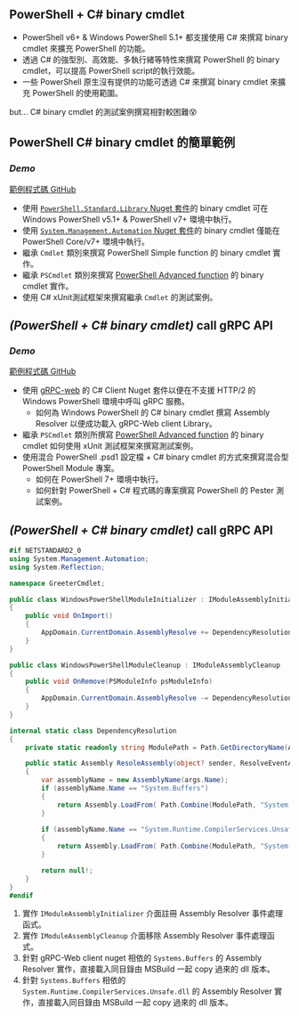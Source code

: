 ## PowerShell + C# binary cmdlet

* PowerShell v6+ & Windows PowerShell 5.1+ 都支援使用 C# 來撰寫 binary cmdlet 來擴充 PowerShell 的功能。
* 透過 C# 的強型別、高效能、多執行緒等特性來撰寫 PowerShell 的 binary cmdlet，可以提高 PowerShell script的執行效能。
* 一些 PowerShell 原生沒有提供的功能可透過 C# 來撰寫 binary cmdlet 來擴充 PowerShell 的使用範圍。

but... C# binary cmdlet 的測試案例撰寫相對較困難😵

## PowerShell C# binary cmdlet 的簡單範例

### ***Demo***

[範例程式碼 GitHub](http://github.com/windperson/BinaryPwshModuleDemo)

* 使用 [`PowerShell.Standard.Library` Nuget 套件](http://www.nuget.org/packages/PowerShellStandard.Library/)的 binary cmdlet 可在 Windows PowerShell v5.1+ & PowerShell v7+ 環境中執行。
* 使用 [`System.Management.Automation` Nuget 套件](http://www.nuget.org/packages/System.Management.Automation/)的 binary cmdlet 僅能在 PowerShell Core/v7+ 環境中執行。
* 繼承 `Cmdlet` 類別來撰寫 PowerShell Simple function 的 binary cmdlet 實作。
* 繼承 `PSCmdlet` 類別來撰寫 [PowerShell Advanced function](http://learn.microsoft.com/powershell/module/microsoft.powershell.core/about/about_functions_advanced) 的 binary cmdlet 實作。
* 使用 C# xUnit測試框架來撰寫繼承 `Cmdlet` 的測試案例。

## ***(PowerShell + C# binary cmdlet)*** call gRPC API

### ***Demo***

[範例程式碼 GitHub](http://github.com/windperson/BinaryPwshModuleDemo)

* 使用 [gRPC-web](https://devblogs.microsoft.com/dotnet/grpc-web-experiment/) 的 C# Client Nuget 套件以便在不支援 HTTP/2 的 Windows PowerShell 環境中呼叫 gRPC 服務。
   * 如何為 Windows PowerShell 的 C# binary cmdlet 撰寫 Assembly Resolver 以便成功載入 gRPC-Web client Library。
* 繼承 `PSCmdlet` 類別所撰寫 [PowerShell Advanced function](http://learn.microsoft.com/powershell/module/microsoft.powershell.core/about/about_functions_advanced) 的 binary cmdlet 如何使用 xUnit 測試框架來撰寫測試案例。
* 使用混合 PowerShell .psd1 設定檔 + C# binary cmdlet 的方式來撰寫混合型 PowerShell Module 專案。
    * 如何在 PowerShell 7+ 環境中執行。
    * 如何針對 PowerShell + C# 程式碼的專案撰寫 PowerShell 的 Pester 測試案例。

## ***(PowerShell + C# binary cmdlet)*** call gRPC API {.scrollable}

```csharp
#if NETSTANDARD2_0
using System.Management.Automation;
using System.Reflection;

namespace GreeterCmdlet;

public class WindowsPowerShellModuleInitializer : IModuleAssemblyInitializer                                       // <1>
{                                                                                                                  // <1>
    public void OnImport()                                                                                         // <1>
    {                                                                                                              // <1>
        AppDomain.CurrentDomain.AssemblyResolve += DependencyResolution.ResoleAssembly;                            // <1>
    }                                                                                                              // <1>
}                                                                                                                  // <1>

public class WindowsPowerShellModuleCleanup : IModuleAssemblyCleanup                                               // <2>
{                                                                                                                  // <2>
    public void OnRemove(PSModuleInfo psModuleInfo)                                                                // <2>
    {                                                                                                              // <2>
        AppDomain.CurrentDomain.AssemblyResolve -= DependencyResolution.ResoleAssembly;                            // <2>
    }                                                                                                              // <2>
}                                                                                                                  // <2>

internal static class DependencyResolution
{
    private static readonly string ModulePath = Path.GetDirectoryName(Assembly.GetExecutingAssembly().Location)!;

    public static Assembly ResoleAssembly(object? sender, ResolveEventArgs args)
    {
        var assemblyName = new AssemblyName(args.Name);
        if (assemblyName.Name == "System.Buffers")                                                                  // <3>
        {                                                                                                           // <3>
            return Assembly.LoadFrom( Path.Combine(ModulePath, "System.Buffers.dll"));                              // <3>
        }                                                                                                           // <3>
        
        if (assemblyName.Name == "System.Runtime.CompilerServices.Unsafe")                                          // <4>
        {                                                                                                           // <4>
            return Assembly.LoadFrom( Path.Combine(ModulePath, "System.Runtime.CompilerServices.Unsafe.dll"));      // <4>
        }                                                                                                           // <4>

        return null!;
    }
}
#endif
```
1. 實作 `IModuleAssemblyInitializer` 介面註冊 Assembly Resolver 事件處理函式。
2. 實作 `IModuleAssemblyCleanup` 介面移除 Assembly Resolver 事件處理函式。
3. 針對 gRPC-Web client nuget 相依的 `Systems.Buffers` 的 Assembly Resolver 實作，直接載入同目錄由 MSBuild 一起 copy 過來的 dll 版本。
4. 針對 `Systems.Buffers` 相依的 `System.Runtime.CompilerServices.Unsafe.dll` 的 Assembly Resolver 實作，直接載入同目錄由 MSBuild 一起 copy 過來的 dll 版本。
